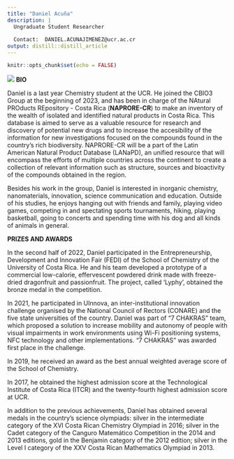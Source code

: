 ```yaml
---
title: "Daniel Acuña"
description: |
  Ungraduate Student Researcher 
  
  Contact:  DANIEL.ACUNAJIMENEZ@ucr.ac.cr
output: distill::distill_article
---
```


```r
knitr::opts_chunk$set(echo = FALSE)
```
![](da.png)
**BIO**

Daniel is a last year Chemistry student at the UCR. He joined the CBIO3 Group at the beginning of 2023, and has been in charge of the NAtural PROducts REpository - Costa Rica (**NAPRORE-CR**) to make an inventory of the wealth of isolated and identified natural products in Costa Rica. This database is aimed to serve as a valuable resource for research and discovery of potential new drugs and to increase the accesibility of the information for new investigations focused on the compounds found in the country's rich biodiversity. NAPRORE-CR will be a part of the Latin American Natural Product Database (LANaPD), an unified resource that will encompass the efforts of multiple countries across the continent to create a collection of relevant information such as structure, sources and bioactivity of the compounds obtained in the region. 

Besides his work in the group, Daniel is interested in inorganic chemistry, nanomaterials, innovation, science communication and education. Outside of his studies, he enjoys hanging out with friends and family, playing video games, competing in and spectating sports tournaments, hiking, playing basketball, going to concerts and spending time with his dog and all kinds of animals in general.

**PRIZES AND AWARDS**

In the second half of 2022, Daniel participated in the Entrepreneurship, Development and Innovation Fair (FEDI) of the School of Chemistry of the University of Costa Rica. He and his team developed a prototype of a commercial low-calorie, effervescent powdered drink made with freeze-dried dragonfruit and passionfruit. The project, called 'Lyphy', obtained the bronze medal in the competition.

In 2021, he participated in UInnova, an inter-institutional innovation challenge organised by the National Council of Rectors (CONARE) and the five state universities of the country. Daniel was part of "7 CHAKRAS" team, which proposed a solution to increase mobility and autonomy of people with visual impairments in work environments using Wi-Fi positioning systems, NFC technology and other implementations. "7 CHAKRAS" was awarded first place in the challenge.

In 2019, he received an award as the best annual weighted average score of the School of Chemistry.

In 2017, he obtained the highest admission score at the Technological Institute of Costa Rica (ITCR) and the twenty-fourth highest admission score at UCR.

In addition to the previous achievements, Daniel has obtained several medals in the country's science olympiads: silver in the intermediate category of the XVI Costa Rican Chemistry Olympiad in 2016; silver in the Cadet category of the Canguro Matemático Competition in the 2014 and 2013 editions, gold in the Benjamin category of the 2012 edition; silver in the Level I category of the XXV Costa Rican Mathematics Olympiad in 2013.

